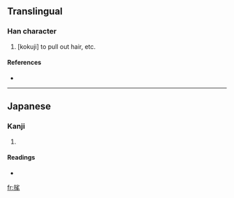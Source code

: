 ==Translingual==

===Han character===
{{Han char|rn=82|rad=毛|as=07|sn=11|four=|canj=手火竹山 (QFHU)}}

# [kokuji] to pull out hair, etc.

====References====
* {{Han ref|kx=0594.031|dkj=16856|hdz=31896.041|uh=6BEE|ud=27630}}

----

==Japanese==

===Kanji===
{{ja-kanji|grade=|rs=毛07}}

# {{defn|Japanese|sort=毛07}}

====Readings====
* {{ja-readings|on=|kun=[[むしる]] (mushiru)}}

[[fr:毮]]